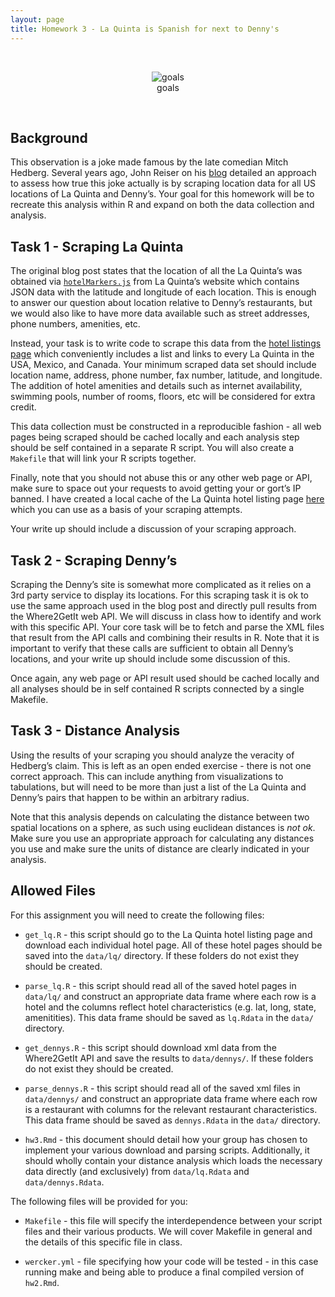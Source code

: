 ```yaml
---
layout: page
title: Homework 3 - La Quinta is Spanish for next to Denny's
---
```


<br/>
<div style="text-align:center">
![goals](imgs/hedberg.jpg)
</div>
<br/>

## Background

This observation is a joke made famous by the late comedian Mitch Hedberg. Several years ago, John Reiser on his [blog](http://njgeo.org/2014/01/30/mitch-hedberg-and-gis/) detailed an approach to assess how true this joke actually is by scraping location data for all US locations of La Quinta and Denny's. Your goal for this homework will be to recreate this analysis within R and expand on both the data collection and analysis.

##  Task 1 - Scraping La Quinta

The original blog post states that the location of all the La Quinta's was obtained via [`hotelMarkers.js`](http://www.lq.com/lq/data/hotelMarkers.js) from La Quinta's website which contains JSON data with the latitude and longitude of each location. This is enough to answer our question about location relative to Denny's restaurants, but we would also like to have more data available such as street addresses, phone numbers, amenities, etc.

Instead, your task is to write code to scrape this data from the [hotel listings page](http://www.lq.com/en/findandbook/hotel-listings.html) which conveniently includes a list and links to every La Quinta in the USA, Mexico, and Canada. Your minimum scraped data set should include location name, address, phone number, fax number, latitude, and longitude. The addition of hotel amenities and details such as internet availability, swimming pools, number of rooms, floors, etc will be considered for extra credit.

This data collection must be constructed in a reproducible fashion - all web pages being scraped should be cached locally and each analysis step should be self contained in a separate R script. You will also create a `Makefile` that will link your R scripts together. 

Finally, note that you should not abuse this or any other web page or API, make sure to space out your requests to avoid getting your or gort's IP banned. I have created a local cache of the La Quinta hotel listing page [here](http://www2.stat.duke.edu/~cr173/lq/www.lq.com/en/findandbook/hotel-listings.html) which you can use as a basis of your scraping attempts.

Your write up should include a discussion of your scraping approach.

## Task 2 - Scraping Denny's

Scraping the Denny's site is somewhat more complicated as it relies on a 3rd party service to display its locations. For this scraping task it is ok to use the same approach used in the blog post and directly pull results from the Where2GetIt web API. We will discuss in class how to identify and work with this specific API. Your core task will be to fetch and parse the XML files that result from the API calls and combining their results in R. Note that it is important to verify that these calls are sufficient to obtain all Denny's locations, and your write up should include some discussion of this.

Once again, any web page or API result used should be cached locally and all analyses should be in self contained R scripts connected by a single Makefile.

## Task 3 - Distance Analysis

Using the results of your scraping you should analyze the veracity of Hedberg's claim. This is left as an open ended exercise - there is not one correct approach. This can include anything from visualizations to tabulations, but will need to be more than just a list of the La Quinta and Denny's pairs that happen to be within an arbitrary radius.

Note that this analysis depends on calculating the distance between two spatial locations on a sphere, as such using euclidean distances is *not ok*. Make sure you use an appropriate approach for calculating any distances you use and make sure the units of distance are clearly indicated in your analysis. 



## Allowed Files

For this assignment you will need to create the following files:

* `get_lq.R` - this script should go to the La Quinta hotel listing page and download each individual hotel page. All of these hotel pages should be saved into the `data/lq/` directory. If these folders do not exist they should be created.

* `parse_lq.R` - this script should read all of the saved hotel pages in `data/lq/` and construct an appropriate data frame where each row is a hotel and the columns reflect hotel characteristics (e.g. lat, long, state, amenitities). This data frame should be saved as `lq.Rdata` in the `data/` directory.

* `get_dennys.R` - this script should download xml data from the Where2GetIt API and save the results to `data/dennys/`. If these folders do not exist they should be created.

* `parse_dennys.R` - this script should read all of the saved xml files in `data/dennys/` and construct an appropriate data frame where each row is a restaurant with columns for the relevant restaurant characteristics. This data frame should be saved as `dennys.Rdata` in the `data/` directory.

* `hw3.Rmd` - this document should detail how your group has chosen to implement your various download and parsing scripts. Additionally, it should wholly contain your distance analysis which loads the necessary data directly (and exclusively) from `data/lq.Rdata` and `data/dennys.Rdata`.

The following files will be provided for you:

* `Makefile` - this file will specify the interdependence between your script files and their various products. We will cover Makefile in general and the details of this specific file in class.

* `wercker.yml` - file specifying how your code will be tested - in this case running make and being able to produce a final compiled version of `hw2.Rmd`.


